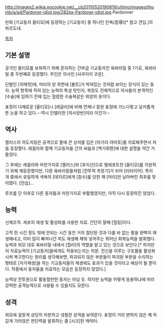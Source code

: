 http://images2.wikia.nocookie.net/__cb20110520190819/ultimo/images/thumb/a/ad/Pardoner-idiot.jpg/282px-Pardoner-idiot.jpg
Pardonner

만화 [기교동자 울티모]에 등장하는 [기교동자] 중 하나인 인욕(忍辱)[* 참고 견딤.]의 파르도네.

[[목차]]

== 기본 설명 ==
궁극인 울티모를 보좌하기 위해 존자하는 간부급 기교동자인 육바라밀 중 1기로, 육바라밀 중 두번째로 등장했다. 주인은 의사인 [샤쿠지이 코운]. 

단발인 [히메컷]에, 머리의 양 측면에 [볼트]가 박혀있는 것처럼 보이는 장식이 있는 동자. 능력 항목에 적혀 있는 능력의 특성 탓인지, 복장도 전체적으로 의사들이 본격적인 [수술]에 임하기 전에 입는 헐렁한 수술복같은 외양의 옷이다. 

표정이 다채로운 [울티모]나 [레굴라]에 비해 언제나 뚱한 표정에 가느다랗고 날카롭게 뜬 눈을 하고 있다.--역시 인텔리한 [의사양반]이라 이건가--

== 역사 ==
젤러스의 의도치않은 공격으로 팔에 큰 상처를 입은 [아가리 야마토]를 치료해주면서 처음 등장했다. 레귈라와 함께 기교동자들 간의 싸움과 [백기회향]에 대한 설명을 약간 거들었다. 

그 후에는 레귈라와 마찬가지로 [젤러스]와 [후지산]으로 텔레포트한 [울티모]를 지원하기 위해 재등장했지만, 다른 육바라밀들처럼 [전투력 측정기]가 되어 [리타이어]. 특히 개 중에서 유일하게 색욕의 [데지르]에게 [참수]를 당한 채 [머리]만 남아버린 최후를 맞이했다. [안습]...
 
루프를 단 이후로 다른 동자들과 마찬가지로 부활했겠지만, 아직 다시 등장하진 않았다.

== 능력 ==
신체조작. 세포의 재생 및 활성화를 사용한 치료. 간단히 말해 [힐링]이다.

고작 한 시간 정도 밖에 안되는 시간 동안 거의 절단된 것과 다를 바 없는 팔을 완벽히 재생해내고, 이미 많이 빠져나간 피도 재생해 채워 넣어주는 뛰어난 회복능력을 발휘했다. 능력과 외모 대로 육바라밀 내에서 [힐러]의 역할을 맡고 있는 것으로 보인다.[* 하지만 이 치료능력이 [기교동자]들에게도 적용되는지는 의문. 전신을 이루는 구조물을 활성화시켜 복구한다는 원리를 생각해보면, 파괴되지 않은 부분들이 파괴된 부분을 수리하는 형태로 [자가재생]을 하는 기교동자들의 재생에도 효과가 있을 것이라고 예상이 될 뿐이다. 작중에서 동자들을 치료하는 모습은 등장하지 않았다.]

능력상 전투원으로 활동할만한 동자는 아닐 듯. 하지만 능력을 어떻게 응용하냐에 따라 강력한 공격능력으로 사용될 수 있을지도 모른다.

== 성격 ==
외모에 걸맞게 상당히 차분하고 냉철한 성격을 보여준다. 표정이 거의 변하지 않은 채 차갑게 가라앉은 판단력을 발휘하는 쿨 [시크]한 캐릭터.
